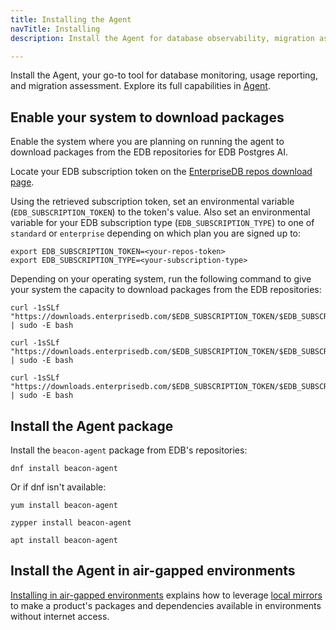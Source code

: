 ```yaml
---
title: Installing the Agent
navTitle: Installing
description: Install the Agent for database observability, migration assessment and usage reporting.

---
```


Install the Agent, your go-to tool for database monitoring, usage reporting, and migration assessment. Explore its full capabilities in [Agent](../../agent/).

## Enable your system to download packages

Enable the system where you are planning on running the agent to download packages from the EDB repositories for EDB Postgres AI.

Locate your EDB subscription token on the [EnterpriseDB repos download page](https://www.enterprisedb.com/repos-downloads).

Using the retrieved subscription token, set an environmental variable (`EDB_SUBSCRIPTION_TOKEN`) to the token's value. Also set an environmental variable for your EDB subscription type (`EDB_SUBSCRIPTION_TYPE`) to one of `standard` or `enterprise` depending on which plan you are signed up to:

```shell
export EDB_SUBSCRIPTION_TOKEN=<your-repos-token>
export EDB_SUBSCRIPTION_TYPE=<your-subscription-type>
```

Depending on your operating system, run the following command to give your system the capacity to download packages from the EDB repositories:

<TabContainer syncKey="platform">
<Tab title="RHEL derivatives">

```shell
curl -1sSLf "https://downloads.enterprisedb.com/$EDB_SUBSCRIPTION_TOKEN/$EDB_SUBSCRIPTION_TYPE/setup.rpm.sh" | sudo -E bash
```

</Tab>

<Tab title="SLES">

```shell
curl -1sSLf "https://downloads.enterprisedb.com/$EDB_SUBSCRIPTION_TOKEN/$EDB_SUBSCRIPTION_TYPE/setup.rpm.sh" | sudo -E bash
```

</Tab>

<Tab title="Debian or Ubuntu">

```shell
curl -1sSLf "https://downloads.enterprisedb.com/$EDB_SUBSCRIPTION_TOKEN/$EDB_SUBSCRIPTION_TYPE/setup.deb.sh" | sudo -E bash
```

</Tab>
</TabContainer>

## Install the Agent package

Install the `beacon-agent` package from EDB's repositories:

<TabContainer syncKey="platform">
<Tab title="RHEL derivatives">

```shell
dnf install beacon-agent
```

Or if dnf isn't available:

```shell
yum install beacon-agent
```

</Tab>

<Tab title="SLES">

```shell
zypper install beacon-agent
```

</Tab>

<Tab title="Debian or Ubuntu">

```
apt install beacon-agent
```

</Tab>
</TabContainer>

## Install the Agent in air-gapped environments

[Installing in air-gapped environments](/repos/working_with_repos/installing_airgapped/) explains how to leverage [local mirrors](/repos/working_with_repos/building_local_mirrors/) to make a product's packages and dependencies available in environments without internet access.